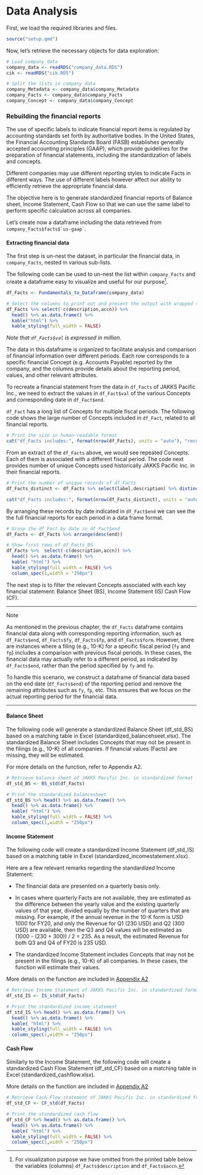 # Data Analysis

First, we load the required libraries and files.

```r
source("setup.qmd")          
```

Now, let's retrieve the necessary objects for data exploration:

```r
# Load company_data
company_data <- readRDS("company_data.RDS")
cik <- readRDS("cik.RDS")

# Split the lists in company_data
company_Metadata <- company_data$company_Metadata
company_Facts <- company_data$company_Facts
company_Concept <- company_data$company_Concept
```

### Rebuilding the financial reports

The use of specific labels to indicate financial report items is regulated by accounting standards set forth by authoritative bodies. In the United States, the Financial Accounting Standards Board (FASB) establishes generally accepted accounting principles (GAAP), which provide guidelines for the preparation of financial statements, including the standardization of labels and concepts.

Different companies may use different reporting styles to indicate Facts in different ways. The use of different labels however affect our ability to efficiently retrieve the appropriate financial data.

The objective here is to generate standardized financial reports of Balance sheet, Income Statement, Cash Flow so that we can use the same label to perform specific calculation across all companies.

Let's create now a dataframe including the data retrieved from `` company_Facts$facts$`us-gaap` ``.

#### Extracting financial data

The first step is un-nest the dataset, in particular the financial data, in `company_Facts`, nested in various sub-lists.

The following code can be used to un-nest the list within `company_Facts` and create a dataframe easy to visualize and useful for our purpose[^03_data_analysis-1].

[^03_data_analysis-1]: For visualization purpose we have omitted from the printed table below the variables (columns) `df_Facts$description` and `df_Facts$accn`.

```r

df_Facts <- Fundamentals_to_Dataframe(company_data)

# Select the columns to print out and present the output with wrapped text and formatted numbers
df_Facts %>% select(-c(description,accn)) %>% 
  head() %>% as.data.frame() %>% 
  kable("html") %>% 
  kable_styling(full_width = FALSE)
```

*Note that `df_Facts$val` is expressed in million.*

The data in this dataframe is organized to facilitate analysis and comparison of financial information over different periods. Each row corresponds to a specific financial Concept (e.g. Accounts Payable) reported by the company, and the columns provide details about the reporting period, values, and other relevant attributes.

To recreate a financial statement from the data in `df_Facts` of JAKKS Pacific Inc., we need to extract the values in `df_Fact$val` of the various Concepts and corresponding date in `df_Fact$end`.

`df_Fact` has a long list of Concepts for multiple fiscal periods. The following code shows the large number of Concepts included in `df_Fact`, related to all financial reports.

```r

# Print the size in human-readable format
cat("df_Facts includes:", format(nrow(df_Facts), units = "auto"), "records \n")
```

From an extract of the `df_Facts` above, we would see repeated Concepts. Each of them is associated with a different fiscal period. The code next provides number of unique Concepts used historically JAKKS Pacific Inc. in their financial reports.

```r
# Print the number of unique records of df_Facts
df_Facts_distinct <- df_Facts %>% select(label,description) %>% distinct()

cat("df_Facts includes:", format(nrow(df_Facts_distinct), units = "auto"), "distinct Concepts \n")
```

By arranging these records by date indicated in `df_Fact$end` we can see the the full financial reports for each period in a data frame format.

```r
# Group the df_Fact by date in df_Fact$end
df_Facts <- df_Facts %>% arrange(desc(end))

# Show first rows of df_Facts_BS 
df_Facts %>%  select(-c(description,accn)) %>% 
  head() %>% as.data.frame() %>% 
  kable( "html") %>% 
  kable_styling(full_width = FALSE) %>% 
  column_spec(1,width = "250px")
```

The next step is to filter the relevant Concepts associated with each key financial statement: Balance Sheet (BS), Income Statement (IS) Cash Flow (CF).

::: {.Note .custom-note}

------------------------------------------------------------------------

Note

As mentioned in the previous chapter, the `df_Facts` dataframe contains financial data along with corresponding reporting information, such as `df_Facts$end`, `df_Facts$fy`, `df_Facts$fp`, and `df_Facts$form`. However, there are instances where a filing (e.g., 10-K) for a specific fiscal period (`fy` and `fp`) includes a comparison with previous fiscal periods. In these cases, the financial data may actually refer to a different period, as indicated by `df_Facts$end`, rather than the period specified by `fy` and `fp`.

To handle this scenario, we construct a dataframe of financial data based on the end date (`df_Facts$end`) of the reporting period and remove the remaining attributes such as `fy`, `fp`, etc. This ensures that we focus on the actual reporting period for the financial data.

------------------------------------------------------------------------
:::

#### Balance Sheet

The following code will generate a standardized Balance Sheet (df_std_BS) based on a matching table in Excel (standardized_balancehseet.xlsx). The standardized Balance Sheet includes Concepts that may not be present in the filings (e.g., 10-K) of all companies. If financial values (Facts) are missing, they will be estimated.

For more details on the function, refer to Appendix A2.

```r

# Retrieve balance sheet of JAKKS Pacific Inc. in standardized format
df_std_BS <- BS_std(df_Facts)

# Print the standardized balancesheet
df_std_BS %>% head() %>% as.data.frame() %>%
  head() %>% as.data.frame() %>%
  kable( "html") %>%
  kable_styling(full_width = FALSE) %>%
  column_spec(1,width = "250px")
```

#### Income Statement

The following code will create a standardized Income Statement (df_std_IS) based on a matching table in Excel (standardized_incomestatement.xlsx).

Here are a few relevant remarks regarding the standardized Income Statement:

-   The financial data are presented on a quarterly basis only.

-   In cases where quarterly Facts are not available, they are estimated as the difference between the yearly value and the existing quarterly values of that year, divided equally by the number of quarters that are missing. For example, if the annual revenue in the 10-K form is USD 1000 for FY20, and only the Revenue for Q1 (230 USD) and Q2 (300 USD) are available, then the Q3 and Q4 values will be estimated as (1000 - (230 + 300)) / 2 = 235. As a result, the estimated Revenue for both Q3 and Q4 of FY20 is 235 USD.

-   The standardized Income Statement includes Concepts that may not be present in the filings (e.g., 10-K) of all companies. In these cases, the function will estimate their values.

More details on the function are included in [Appendix A2](#appendix-a-r-script-and-functions)

```r

# Retrieve Income Statement of JAKKS Pacific Inc. in standardized format
df_std_IS <- IS_std(df_Facts)

# Print the standardized income statement
df_std_IS %>% head() %>% as.data.frame() %>%
  head() %>% as.data.frame() %>%
  kable( "html") %>%
  kable_styling(full_width = FALSE) %>%
  column_spec(1,width = "250px")
```

#### Cash Flow

Similarly to the Income Statement, the following code will create a standardized Cash Flow Statement (df_std_CF) based on a matching table in Excel (standardized_cashflow.xlsx).

More details on the function are included in [Appendix A2](#appendix-a-r-script-and-functions)

```r

# Retrieve Cash Flow statement of JAKKS Pacific Inc. in standardized format
df_std_CF <- CF_std(df_Facts)

# Print the standardized cash flow
df_std_CF %>% head() %>% as.data.frame() %>%
  head() %>% as.data.frame() %>%
  kable( "html") %>%
  kable_styling(full_width = FALSE) %>%
  column_spec(1,width = "250px")
```

